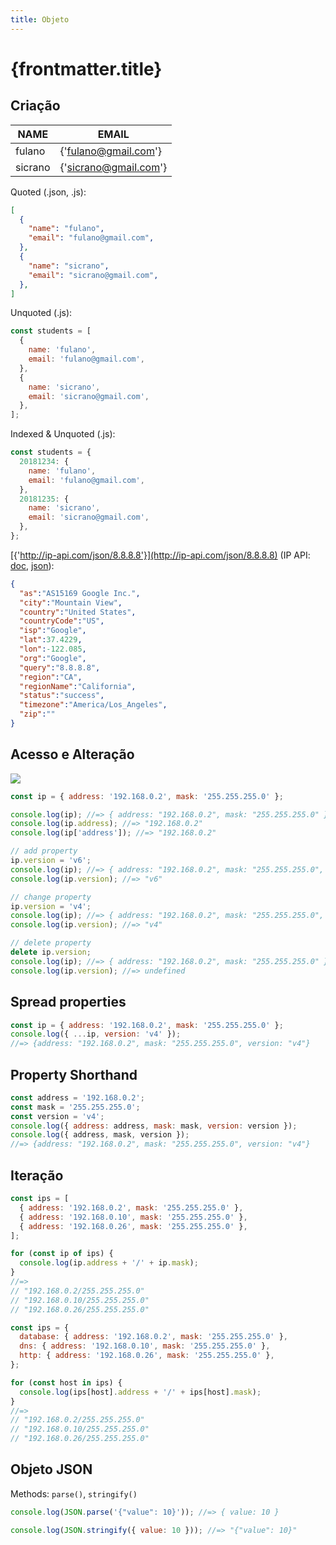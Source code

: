 ```yaml
---
title: Objeto
---
```


# {frontmatter.title}

## Criação

| NAME    | EMAIL             |
| ------- | ----------------- |
| fulano  | {'fulano@gmail.com'}  |
| sicrano | {'sicrano@gmail.com'} |

Quoted (.json, .js):

```json
[
  {
    "name": "fulano",
    "email": "fulano@gmail.com",
  },
  {
    "name": "sicrano",
    "email": "sicrano@gmail.com",
  },
]
```

Unquoted (.js):

```js
const students = [
  {
    name: 'fulano',
    email: 'fulano@gmail.com',
  },
  {
    name: 'sicrano',
    email: 'sicrano@gmail.com',
  },
];
```

Indexed & Unquoted (.js):

```js
const students = {
  20181234: {
    name: 'fulano',
    email: 'fulano@gmail.com',
  },
  20181235: {
    name: 'sicrano',
    email: 'sicrano@gmail.com',
  },
};
```

[{'http://ip-api.com/json/8.8.8.8'}](http://ip-api.com/json/8.8.8.8) (IP API: [doc](http://ip-api.com/docs/), [json](http://ip-api.com/docs/api:json)):

```json
{
  "as":"AS15169 Google Inc.",
  "city":"Mountain View",
  "country":"United States",
  "countryCode":"US",
  "isp":"Google",
  "lat":37.4229,
  "lon":-122.085,
  "org":"Google",
  "query":"8.8.8.8",
  "region":"CA",
  "regionName":"California",
  "status":"success",
  "timezone":"America/Los_Angeles",
  "zip":""
}
```

## Acesso e Alteração

![](/ls/imgs/ecma/object/object-ip.png)

```js
const ip = { address: '192.168.0.2', mask: '255.255.255.0' };

console.log(ip); //=> { address: "192.168.0.2", mask: "255.255.255.0" }
console.log(ip.address); //=> "192.168.0.2"
console.log(ip['address']); //=> "192.168.0.2"
```

```js
// add property
ip.version = 'v6';
console.log(ip); //=> { address: "192.168.0.2", mask: "255.255.255.0", version: "v6" }
console.log(ip.version); //=> "v6"

// change property
ip.version = 'v4';
console.log(ip); //=> { address: "192.168.0.2", mask: "255.255.255.0", version: "v4" }
console.log(ip.version); //=> "v4"

// delete property
delete ip.version;
console.log(ip); //=> { address: "192.168.0.2", mask: "255.255.255.0" }
console.log(ip.version); //=> undefined
```

## Spread properties

```js
const ip = { address: '192.168.0.2', mask: '255.255.255.0' };
console.log({ ...ip, version: 'v4' });
//=> {address: "192.168.0.2", mask: "255.255.255.0", version: "v4"}
```

## Property Shorthand

```js
const address = '192.168.0.2';
const mask = '255.255.255.0';
const version = 'v4';
console.log({ address: address, mask: mask, version: version });
console.log({ address, mask, version });
//=> {address: "192.168.0.2", mask: "255.255.255.0", version: "v4"}
```

## Iteração

```js
const ips = [
  { address: '192.168.0.2', mask: '255.255.255.0' },
  { address: '192.168.0.10', mask: '255.255.255.0' },
  { address: '192.168.0.26', mask: '255.255.255.0' },
];

for (const ip of ips) {
  console.log(ip.address + '/' + ip.mask);
}
//=>
// "192.168.0.2/255.255.255.0"
// "192.168.0.10/255.255.255.0"
// "192.168.0.26/255.255.255.0"
```

```js
const ips = {
  database: { address: '192.168.0.2', mask: '255.255.255.0' },
  dns: { address: '192.168.0.10', mask: '255.255.255.0' },
  http: { address: '192.168.0.26', mask: '255.255.255.0' },
};

for (const host in ips) {
  console.log(ips[host].address + '/' + ips[host].mask);
}
//=>
// "192.168.0.2/255.255.255.0"
// "192.168.0.10/255.255.255.0"
// "192.168.0.26/255.255.255.0"
```

## Objeto JSON

Methods: `parse()`, `stringify()`

```js
console.log(JSON.parse('{"value": 10}')); //=> { value: 10 }
```

```js
console.log(JSON.stringify({ value: 10 })); //=> "{"value": 10}"
```
